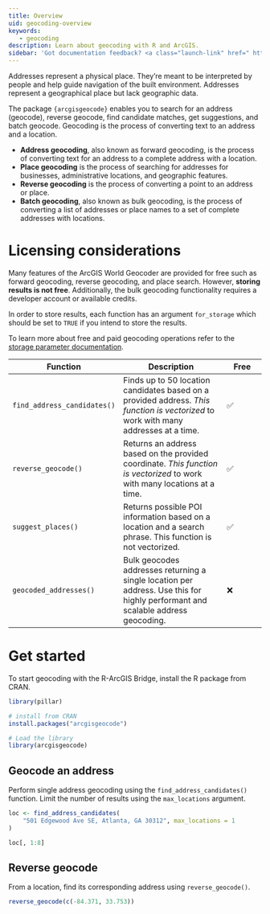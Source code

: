 ```yaml
---
title: Overview
uid: geocoding-overview
keywords:
   - geocoding
description: Learn about geocoding with R and ArcGIS. 
sidebar: 'Got documentation feedback? <a class="launch-link" href=" https://arcg.is/1H1aza">Take this short survey&nbsp;<svg xmlns="http://www.w3.org/2000/svg" height="16" width="16" style="display:inline-block;" ><path d="M1 1h8v1H2v12h12V7h1v8H1zm7.325 7.382L14 2.707V5h1V1h-4v1h2.293L7.618 7.675z"></path></svg></a>'
---
```


Addresses represent a physical place. They're meant to be interpreted by people and help guide navigation of the built environment. Addresses represent a geographical place but lack geographic data.

The package `{arcgisgeocode}` enables you to search for an address (geocode), reverse geocode, find candidate matches, get suggestions, and batch geocode. Geocoding is the process of converting text to an address and a location.

- **Address geocoding**, also known as forward geocoding, is the process of converting text for an address to a complete address with a location.
- **Place geocoding** is the process of searching for addresses for businesses, administrative locations, and geographic features.
- **Reverse geocoding** is the process of converting a point to an address or place.
- **Batch geocoding**, also known as bulk geocoding, is the process of converting a list of addresses or place names to a set of complete addresses with locations.

# Licensing considerations

Many features of the ArcGIS World Geocoder are provided for free such as forward geocoding, reverse geocoding, and place search. However, **storing results is not free**. Additionally, the bulk geocoding functionality requires a developer account or available credits. 

In order to store results, each function has an argument `for_storage` which should be set to `TRUE` if you intend to store the results. 

To learn more about free and paid geocoding operations refer to the [storage parameter documentation](https://developers.arcgis.com/documentation/mapping-apis-and-services/geocoding/services/geocoding-service/#storage-parameter).

| Function | Description | Free |
| -------- | ----------- | ---- |
| `find_address_candidates()` | Finds up to 50 location candidates based on a provided address. _This function is vectorized_ to work with many addresses at a time. | ✅ |
| `reverse_geocode()` | Returns an address based on the provided coordinate. _This function is vectorized_ to work with many locations at a time. | ✅ |
| `suggest_places()` | Returns possible POI information based on a location and a search phrase. This function is not vectorized. | ✅ |
| `geocoded_addresses()` | Bulk geocodes addresses returning a single location per address. Use this for highly performant and scalable address geocoding. | ❌ |


# Get started

To start geocoding with the R-ArcGIS Bridge, install the R package from CRAN. 

```r
library(pillar)
```
```r
# install from CRAN
install.packages("arcgisgeocode")
```

```r
# Load the library
library(arcgisgeocode)
```

## Geocode an address

Perform single address geocoding using the `find_address_candidates()` function. Limit the number of results using the `max_locations` argument. 

```r
loc <- find_address_candidates(
    "501 Edgewood Ave SE, Atlanta, GA 30312", max_locations = 1
)

loc[, 1:8]
```

## Reverse geocode 

From a location, find its corresponding address using `reverse_geocode()`. 

```r
reverse_geocode(c(-84.371, 33.753))
```

